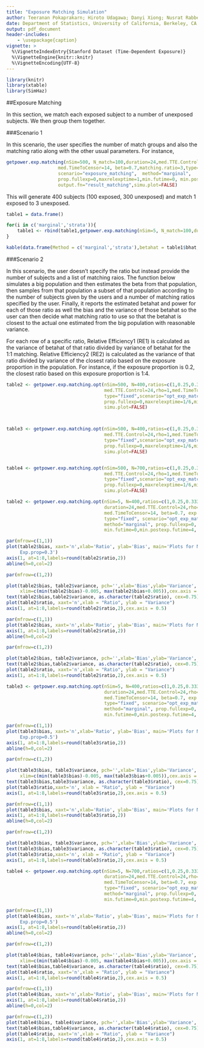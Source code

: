 ```yaml
---
title: "Exposure Matching Simulation"
author: Teeranan Pokaprakarn; Hiroto Udagawa; Danyi Xiong; Nusrat Rabbee (rabbee@berkeley.edu) 
date: Department of Statistics, University of California, Berkeley, CA
output: pdf_document
header-includes:
    - \usepackage{caption}
vignette: >
  %\VignetteIndexEntry{Stanford Dataset (Time-Dependent Exposure)}
  %\VignetteEngine{knitr::knitr}
  %\VignetteEncoding{UTF-8}
---
```

\captionsetup[table]{labelformat=empty}
```r
library(knitr)
library(xtable)
library(SimHaz)
```

##Exposure Matching

In this section, we match each exposed subject to a number of unexposed subjects. We then group them together.

###Scenario 1

In this scenario, the user specifies the number of match groups and also the matching ratio along with the other usual parameters.
For instance,

```r
getpower.exp.matching(nSim=500, N_match=100,duration=24,med.TTE.Control=24,rho=1,
                   med.TimeToCensor=14, beta=0.7,matching.ratio=3,type="td",
                   scenario="exposure_matching",  method="marginal", 
                   prop.fullexp=0,maxrelexptime=1,min.futime=0, min.postexp.futime=0, 
                   output.fn="result_matching",simu.plot=FALSE)
```

This will generate 400 subjects (100 exposed, 300 unexposed) and match 1 exposed to 3 unexposed.

```r

table1 = data.frame()

for(i in c('marginal','strata')){
    table1 <- rbind(table1,getpower.exp.matching(nSim=5, N_match=100,duration=24,med.TTE.Control=24,rho=1, med.TimeToCensor=14, beta=0.7,matching.ratio=3,type="td", scenario="exposure_matching",  method=i, prop.fullexp=0,maxrelexptime=1,min.futime=0, min.postexp.futime=0,simu.plot=FALSE))
}
```
```r
kable(data.frame(Method = c('marginal','strata'),betahat = table1$bhat, power = table1$pow))
```

###Scenario 2

In this scenario, the user doesn’t specify the ratio but instead provide the number of subjects and a list of matching raios. The function below simulates a big population and then estimates the beta from that population, then samples from that population a subset of that population according to the number of subjects given by the users and a number of matching ratios specified by the user. Finally, it reports the estimated betahat and power for each of those ratio as well the bias and the variance of those betahat so the user can then decide what matching ratio to use so that the betahat is closest to the actual one estimated from the big population with reasonable variance.

For each row of a specific ratio, Relative Efficiency1 (RE1) is calculated as the variance of betahat of that ratio divided by variance of betahat for the 1:1 matching. Relative Efficiency2 (RE2) is calculated as the variance of that ratio divided by variance of the closest ratio based on the exposure proportion in the population. For instance, if the exposure proportion is 0.2, the closest ratio based on this exposure proportion is 1:4. 


```r
table2 <- getpower.exp.matching.opt(nSim=500, N=400,ratios=c(1,0.25,0.333,0.5,2,3,4,5),duration=24,
                                    med.TTE.Control=24,rho=1,med.TimeToCensor=14,beta=0.7, exp.prop=0.3,
                                    type="fixed",scenario="opt_exp_matching", method="marginal", 
                                    prop.fullexp=0,maxrelexptime=1/6,min.futime=0,min.postexp.futime=4, 
                                    simu.plot=FALSE) 



table3 <- getpower.exp.matching.opt(nSim=500, N=400,ratios=c(1,0.25,0.333,0.5,2,3,4,5),duration=24,
                                    med.TTE.Control=24,rho=1,med.TimeToCensor=14,beta=0.7, exp.prop=0.5,
                                    type="fixed",scenario="opt_exp_matching", method="marginal", 
                                    prop.fullexp=0,maxrelexptime=1/6,min.futime=4,min.postexp.futime=4,
                                    simu.plot=FALSE) 


table4 <- getpower.exp.matching.opt(nSim=500, N=700,ratios=c(1,0.25,0.333,0.5,2,3,4,5),duration=24,
                                    med.TTE.Control=24,rho=1,med.TimeToCensor=14,beta=0.7, exp.prop=0.5,
                                    type="fixed",scenario="opt_exp_matching", method="marginal",
                                    prop.fullexp=0,maxrelexptime=1/6,min.futime=4,min.postexp.futime=4,
                                    simu.plot=FALSE) 

```


```r

table2 <- getpower.exp.matching.opt(nSim=5, N=400,ratios=c(1,0.25,0.333,0.5,2,3,4,5),
                                    duration=24,med.TTE.Control=24,rho=1,
                                    med.TimeToCensor=14, beta=0.7, exp.prop=0.3, 
                                    type="fixed", scenario="opt_exp_matching",
                                    method="marginal", prop.fullexp=0, maxrelexptime=1/6,
                                    min.futime=0,min.postexp.futime=4, simu.plot=FALSE) 

par(mfrow=c(1,1))
plot(table2$bias, xaxt='n',xlab='Ratio', ylab='Bias', main='Plots for N=400, 
     Exp.prop=0.3')
axis(1, at=1:8,labels=round(table2$ratio,2))
abline(h=0,col=2)

par(mfrow=c(1,2))

plot(table2$bias, table2$variance, pch='',xlab='Bias',ylab='Variance', 
     xlim=c(min(table2$bias)-0.005, max(table2$bias+0.005)),cex.axis = 0.75)
text(table2$bias,table2$variance, as.character(table2$ratio), cex=0.75)
plot(table2$ratio, xaxt='n',xlab = "Ratio", ylab = "Variance")
axis(1, at=1:8,labels=round(table2$ratio,2),cex.axis = 0.5)

```

```r
par(mfrow=c(1,1))
plot(table2$bias, xaxt='n',xlab='Ratio', ylab='Bias', main='Plots for N=400, Exp.prop=0.3')
axis(1, at=1:8,labels=round(table2$ratio,2))
abline(h=0,col=2)
```
        
```r
par(mfrow=c(1,2))

plot(table2$bias, table2$variance, pch='',xlab='Bias',ylab='Variance', xlim=c(min(table2$bias)-0.005, max(table2$bias+0.005)),cex.axis = 0.75)
text(table2$bias,table2$variance, as.character(table2$ratio), cex=0.75)
plot(table2$ratio, xaxt='n',xlab = "Ratio", ylab = "Variance")
axis(1, at=1:8,labels=round(table2$ratio,2),cex.axis = 0.5)

```

```r
table3 <- getpower.exp.matching.opt(nSim=5, N=400,ratios=c(1,0.25,0.333,0.5,2,3,4,5),
                                    duration=24,med.TTE.Control=24,rho=1,
                                    med.TimeToCensor=14, beta=0.7, exp.prop=0.5, 
                                    type="fixed", scenario="opt_exp_matching",
                                    method="marginal", prop.fullexp=0, maxrelexptime=1/6,
                                    min.futime=0,min.postexp.futime=4, simu.plot=FALSE) 

par(mfrow=c(1,1))
plot(table3$bias, xaxt='n',xlab='Ratio', ylab='Bias', main='Plots for N=400, 
     Exp.prop=0.5')
axis(1, at=1:8,labels=round(table3$ratio,2))
abline(h=0,col=2)

par(mfrow=c(1,2))

plot(table3$bias, table3$variance, pch='',xlab='Bias',ylab='Variance', 
     xlim=c(min(table3$bias)-0.005, max(table3$bias+0.005)),cex.axis = 0.75)
text(table3$bias,table3$variance, as.character(table3$ratio), cex=0.75)
plot(table3$ratio,xaxt='n', xlab = "Ratio", ylab = "Variance")
axis(1, at=1:8,labels=round(table3$ratio,2),cex.axis = 0.5)

```

```r
par(mfrow=c(1,1))
plot(table3$bias, xaxt='n',xlab='Ratio', ylab='Bias', main='Plots for N=400, Exp.prop=0.5')
axis(1, at=1:8,labels=round(table3$ratio,2))
abline(h=0,col=2)
```
        
```r
par(mfrow=c(1,2))

plot(table3$bias, table3$variance, pch='',xlab='Bias',ylab='Variance', xlim=c(min(table3$bias)-0.005, max(table3$bias+0.005)),cex.axis = 0.75)
text(table3$bias,table3$variance, as.character(table3$ratio), cex=0.75)
plot(table3$ratio,xaxt='n', xlab = "Ratio", ylab = "Variance")
axis(1, at=1:8,labels=round(table3$ratio,2),cex.axis = 0.5)

```




```r

table4 <- getpower.exp.matching.opt(nSim=5, N=700,ratios=c(1,0.25,0.333,0.5,2,3,4,5),
                                    duration=24,med.TTE.Control=24,rho=1,
                                    med.TimeToCensor=14, beta=0.7, exp.prop=0.5, 
                                    type="fixed", scenario="opt_exp_matching",
                                    method="marginal", prop.fullexp=0, maxrelexptime=1/6,
                                    min.futime=0,min.postexp.futime=4, simu.plot=FALSE) 

par(mfrow=c(1,1))
plot(table4$bias, xaxt='n',xlab='Ratio', ylab='Bias', main='Plots for N=700, 
     Exp.prop=0.5')
axis(1, at=1:8,labels=round(table4$ratio,2))
abline(h=0,col=2)

par(mfrow=c(1,2))

plot(table4$bias, table4$variance, pch='',xlab='Bias',ylab='Variance', 
     xlim=c(min(table4$bias)-0.005, max(table4$bias+0.005)),cex.axis = 0.75)
text(table4$bias,table4$variance, as.character(table4$ratio), cex=0.75)
plot(table4$ratio, xaxt='n',xlab = "Ratio", ylab = "Variance")
axis(1, at=1:8,labels=round(table4$ratio,2),cex.axis = 0.5)

```

```r
par(mfrow=c(1,1))
plot(table4$bias, xaxt='n',xlab='Ratio', ylab='Bias', main='Plots for N=700, Exp.prop=0.5')
axis(1, at=1:8,labels=round(table4$ratio,2))
abline(h=0,col=2)
```
        
```r
par(mfrow=c(1,2))
plot(table4$bias, table4$variance, pch='',xlab='Bias',ylab='Variance', xlim=c(min(table4$bias)-0.005, max(table4$bias+0.005)),cex.axis = 0.75)
text(table4$bias,table4$variance, as.character(table4$ratio), cex=0.75)
plot(table4$ratio, xaxt='n',xlab = "Ratio", ylab = "Variance")
axis(1, at=1:8,labels=round(table4$ratio,2),cex.axis = 0.5)

```




